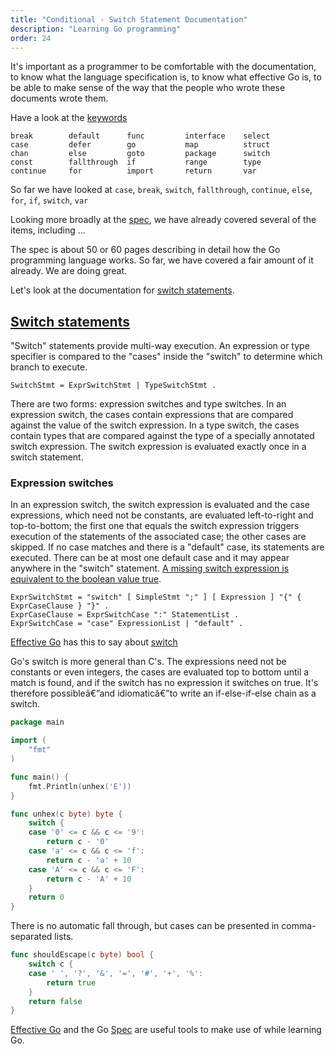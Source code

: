 ```yaml
---
title: "Conditional - Switch Statement Documentation"
description: "Learning Go programming"
order: 24
---
```




It's important as a programmer to be comfortable with the documentation, to know what the language specification is, to know what effective Go is, to be able to make sense of the way that the people who wrote these documents wrote them.

Have a look at the [keywords](https://golang.org/ref/spec#Keywords)

```
break        default      func         interface    select
case         defer        go           map          struct
chan         else         goto         package      switch
const        fallthrough  if           range        type
continue     for          import       return       var
```

So far we have looked at `case`, `break`, `switch`, `fallthrough`, `continue`, `else`, `for`, `if`, `switch`, `var`

Looking more broadly at the [spec](https://golang.org/ref/spec), we have already covered several of the items, including ...

The spec is about 50 or 60 pages describing in detail how the Go programming language works. So far, we have covered a fair amount of it already. We are doing great.

Let's look at the documentation for [switch statements](https://golang.org/ref/spec#Switch_statements).

## [Switch statements](https://golang.org/ref/spec#Switch_statements)

"Switch" statements provide multi-way execution. An expression or type specifier is compared to the "cases" inside the "switch" to determine which branch to execute.

```
SwitchStmt = ExprSwitchStmt | TypeSwitchStmt .
```

There are two forms: expression switches and type switches. In an expression switch, the cases contain expressions that are compared against the value of the switch expression. In a type switch, the cases contain types that are compared against the type of a specially annotated switch expression. The switch expression is evaluated exactly once in a switch statement.

### Expression switches

In an expression switch, the switch expression is evaluated and the case expressions, which need not be constants, are evaluated left-to-right and top-to-bottom; the first one that equals the switch expression triggers execution of the statements of the associated case; the other cases are skipped. If no case matches and there is a "default" case, its statements are executed. There can be at most one default case and it may appear anywhere in the "switch" statement. [A missing switch expression is equivalent to the boolean value true](https://play.golang.org/p/gM8k01Mnfn).

```
ExprSwitchStmt = "switch" [ SimpleStmt ";" ] [ Expression ] "{" { ExprCaseClause } "}" .
ExprCaseClause = ExprSwitchCase ":" StatementList .
ExprSwitchCase = "case" ExpressionList | "default" .
```

[Effective Go](https://golang.org/doc/effective_go.html) has this to say about [switch](https://golang.org/doc/effective_go.html#switch)

Go's switch is more general than C's. The expressions need not be constants or even integers, the cases are evaluated top to bottom until a match is found, and if the switch has no expression it switches on true. It's therefore possibleâ€”and idiomaticâ€”to write an if-else-if-else chain as a switch.

```go
package main

import (
	"fmt"
)

func main() {
	fmt.Println(unhex('E'))
}

func unhex(c byte) byte {
	switch {
	case '0' <= c && c <= '9':
		return c - '0'
	case 'a' <= c && c <= 'f':
		return c - 'a' + 10
	case 'A' <= c && c <= 'F':
		return c - 'A' + 10
	}
	return 0
}
```

There is no automatic fall through, but cases can be presented in comma-separated lists.

```go
func shouldEscape(c byte) bool {
	switch c {
	case ' ', '?', '&', '=', '#', '+', '%':
		return true
	}
	return false
}
```

[Effective Go](https://golang.org/doc/effective_go.html) and the Go [Spec](https://golang.org/ref/spec) are useful tools to make use of while learning Go.
